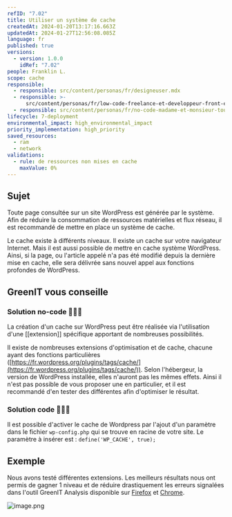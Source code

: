 ```yaml
---
refID: "7.02"
title: Utiliser un système de cache
createdAt: 2024-01-20T13:17:16.663Z
updatedAt: 2024-01-27T12:56:08.085Z
language: fr
published: true
versions:
  - version: 1.0.0
    idRef: "7.02"
people: Franklin L.
scope: cache
responsible:
  - responsible: src/content/personas/fr/designeuser.mdx
  - responsible: >-
      src/content/personas/fr/low-code-freelance-et-developpeur-front-end-d-agences.mdx
  - responsible: src/content/personas/fr/no-code-madame-et-monsieur-tout-le-monde.mdx
lifecycle: 7-deployment
environmental_impact: high_environmental_impact
priority_implementation: high_priority
saved_resources:
  - ram
  - network
validations:
  - rule: de ressources non mises en cache
    maxValue: 0%
---
```


## Sujet

Toute page consultée sur un site WordPress est générée par le système. Afin de réduire la consommation de ressources matérielles et flux réseau, il est recommandé de mettre en place un système de cache.

Le cache existe à différents niveaux. Il existe un cache sur votre navigateur Internet. Mais il est aussi possible de mettre en cache système WordPress. Ainsi, si la page, ou l'article appelé n'a pas été modifié depuis la dernière mise en cache, elle sera délivrée sans nouvel appel aux fonctions profondes de WordPress.

## GreenIT vous conseille

### Solution no-code 🌱🌱🌱

La création d'un cache sur WordPress peut être réalisée via l'utilisation d'une \[\[extension]] spécifique apportant de nombreuses possibilités.

Il existe de nombreuses extensions d'optimisation et de cache, chacune ayant des fonctions particulières ([https://fr.wordpress.org/plugins/tags/cache/](https://fr.wordpress.org/plugins/tags/cache/)). Selon l'hébergeur, la version de WordPress installée, elles n'auront pas les mêmes effets. Ainsi il n'est pas possible de vous proposer une en particulier, et il est recommandé d'en tester des différentes afin d'optimiser le résultat.

### Solution code 🌱🌱🌱

Il est possible d'activer le cache de Wordpress par l'ajout d'un paramètre dans le fichier `wp-config.php` qui se trouve en racine de votre site.
Le paramètre à insérer est :
`define('WP_CACHE', true);`

## Exemple

Nous avons testé différentes extensions.
Les meilleurs résultats nous ont permis de gagner 1 niveau et de réduire drastiquement les erreurs signalées dans l'outil GreenIT Analysis disponible sur [Firefox](https://addons.mozilla.org/fr/firefox/addon/greenit-analysis/) et [Chrome](https://chrome.google.com/webstore/detail/greenit-analysis/mofbfhffeklkbebfclfaiifefjflcpad?hl=fr).

![image.png](/src/assets/fiches/7.02/64d7dafb-6ad4-4706-9b6a-5e6507959189_image.png)
